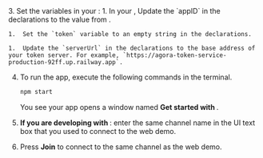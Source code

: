 <PlatformWrapper platform="electron">
3. Set the variables in your <Vpl k="CLIENT" />:
    1.  In your <Vpl k="CLIENT" />, Update the `appID` in the declarations to the value from <Vg k="CONSOLE" /> .

    1.  Set the `token` variable to an empty string in the declarations.

    1.  Update the `serverUrl` in the declarations to the base address of your token server. For example, `https://agora-token-service-production-92ff.up.railway.app`.

4.  To run the app, execute the following commands in the terminal.

    ``` bash
    npm start
    ```
    You see your app opens a window named **Get started with <Vpd k="PRODUCT"/>**.
    
5.  **If you are developing with <Vg k="ASDK" />**: enter the same channel name in the UI text box that you used to connect to the <Vg k="COMPANY" /> web demo.

6. Press **Join** to connect to the same channel as the web demo.

</PlatformWrapper>
